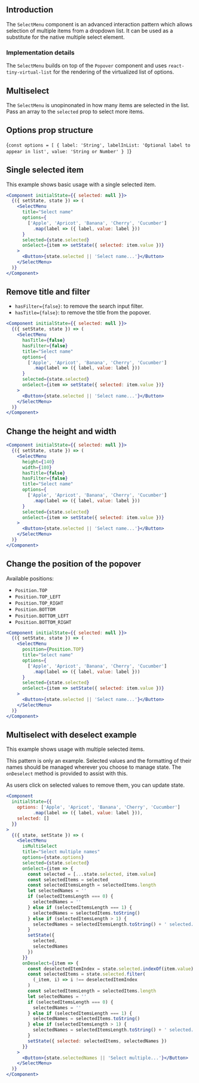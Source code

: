 
## Introduction

The `SelectMenu` component is an advanced interaction pattern which allows selection of multiple items from a dropdown list.
It can be used as a substitute for the native multiple select element.


### Implementation details

The `SelectMenu` builds on top of the `Popover` component
and uses `react-tiny-virtual-list` for the rendering of the virtualized list of options.


## Multiselect

The `SelectMenu` is unopinonated in how many items are selected in the list.
Pass an array to the `selected` prop to select more items.

## Options prop structure

<SyntaxHighlighter>{`
const options = [
  {
    label: 'String',
    labelInList: 'Optional label to appear in list',
    value: 'String or Number'
  }
]
`}</SyntaxHighlighter>

## Single selected item

This example shows basic usage with a single selected item.

```jsx
<Component initialState={{ selected: null }}>
  {({ setState, state }) => (
    <SelectMenu
      title="Select name"
      options={
        ['Apple', 'Apricot', 'Banana', 'Cherry', 'Cucumber']
          .map(label => ({ label, value: label }))
      }
      selected={state.selected}
      onSelect={item => setState({ selected: item.value })}
    >
      <Button>{state.selected || 'Select name...'}</Button>
    </SelectMenu>
  )}
</Component>
```

## Remove title and filter 

* `hasFilter={false}`:  to remove the search input filter.
* `hasTitle={false}`:  to remove the title from the popover.

```jsx
<Component initialState={{ selected: null }}>
  {({ setState, state }) => (
    <SelectMenu
      hasTitle={false}
      hasFilter={false}
      title="Select name"
      options={
        ['Apple', 'Apricot', 'Banana', 'Cherry', 'Cucumber']
          .map(label => ({ label, value: label }))
      }
      selected={state.selected}
      onSelect={item => setState({ selected: item.value })}
    >
      <Button>{state.selected || 'Select name...'}</Button>
    </SelectMenu>
  )}
</Component>
```

## Change the height and width

```jsx
<Component initialState={{ selected: null }}>
  {({ setState, state }) => (
    <SelectMenu
      height={140}
      width={180}
      hasTitle={false}
      hasFilter={false}
      title="Select name"
      options={
        ['Apple', 'Apricot', 'Banana', 'Cherry', 'Cucumber']
          .map(label => ({ label, value: label }))
      }
      selected={state.selected}
      onSelect={item => setState({ selected: item.value })}
    >
      <Button>{state.selected || 'Select name...'}</Button>
    </SelectMenu>
  )}
</Component>
```

## Change the position of the popover

Available positions:

* `Position.TOP`
* `Position.TOP_LEFT`
* `Position.TOP_RIGHT`
* `Position.BOTTOM`
* `Position.BOTTOM_LEFT`
* `Position.BOTTOM_RIGHT`

```jsx
<Component initialState={{ selected: null }}>
  {({ setState, state }) => (
    <SelectMenu
      position={Position.TOP}
      title="Select name"
      options={
        ['Apple', 'Apricot', 'Banana', 'Cherry', 'Cucumber']
          .map(label => ({ label, value: label }))
      }
      selected={state.selected}
      onSelect={item => setState({ selected: item.value })}
    >
      <Button>{state.selected || 'Select name...'}</Button>
    </SelectMenu>
  )}
</Component>
```


## Multiselect with deselect example

This example shows usage with multiple selected items.

This pattern is only an example.
Selected values and the formatting of their names should be managed wherever you choose to manage state.
The `onDeselect` method is provided to assist with this.

As users click on selected values to remove them, you can update state.


```jsx
<Component
  initialState={{
    options: ['Apple', 'Apricot', 'Banana', 'Cherry', 'Cucumber']
          .map(label => ({ label, value: label })),
    selected: [] 
  }}
>
  {({ state, setState }) => (
    <SelectMenu
      isMultiSelect
      title="Select multiple names"
      options={state.options}
      selected={state.selected}
      onSelect={item => {
        const selected = [...state.selected, item.value]
        const selectedItems = selected
        const selectedItemsLength = selectedItems.length
        let selectedNames = ''
        if (selectedItemsLength === 0) {
          selectedNames = ''
        } else if (selectedItemsLength === 1) {
          selectedNames = selectedItems.toString()
        } else if (selectedItemsLength > 1) {
          selectedNames = selectedItemsLength.toString() + ' selected...'
        }
        setState({
          selected,
          selectedNames
        })
      }}
      onDeselect={item => {
        const deselectedItemIndex = state.selected.indexOf(item.value)
        const selectedItems = state.selected.filter(
          (_item, i) => i !== deselectedItemIndex
        )
        const selectedItemsLength = selectedItems.length
        let selectedNames = ''
        if (selectedItemsLength === 0) {
          selectedNames = ''
        } else if (selectedItemsLength === 1) {
          selectedNames = selectedItems.toString()
        } else if (selectedItemsLength > 1) {
          selectedNames = selectedItemsLength.toString() + ' selected...'
        }
        setState({ selected: selectedItems, selectedNames })
      }}
    >
      <Button>{state.selectedNames || 'Select multiple...'}</Button>
    </SelectMenu>
  )}
</Component>
```

<PropsTable of="SelectMenu" />
